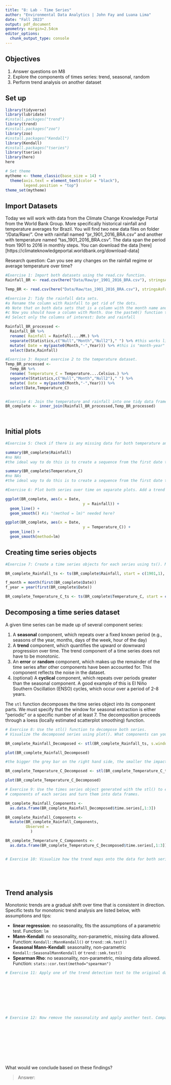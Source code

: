 ```yaml
---
title: "8: Lab - Time Series"
author: "Environmental Data Analytics | John Fay and Luana Lima"
date: "Fall 2023"
output: pdf_document
geometry: margin=2.54cm
editor_options: 
  chunk_output_type: console
---
```


## Objectives
1. Answer questions on M8
2. Explore the components of times series: trend, seasonal, random
3. Perform trend analysis on another dataset

## Set up

```r

library(tidyverse)
library(lubridate)
#install.packages("trend")
library(trend)
#install.packages("zoo")
library(zoo)
#install.packages("Kendall")
library(Kendall)
#install.packages("tseries")
library(tseries)
library(here)
here

# Set theme
mytheme <- theme_classic(base_size = 14) +
  theme(axis.text = element_text(color = "black"), 
        legend.position = "top")
theme_set(mytheme)
```

## Import Datasets

Today we will work with data from the Climate Change Knowledge Portal from the World Bank Group. More specifically historical rainfall and temperature averages for Brazil. You will find two new data files on folder "/Data/Raw/". One with rainfall named "pr_1901_2016_BRA.csv" and another with temperature named "tas_1901_2016_BRA.csv". The data span the period from 1901 to 2016 in monthly steps. You can download the data [here][https://climateknowledgeportal.worldbank.org/download-data]

Research question: Can you see any changes on the rainfall regime or average temperature over time?

```r
#Exercise 1: Import both datasets using the read.csv function.
Rainfall_BR <- read.csv(here("Data/Raw/pr_1901_2016_BRA.csv"), stringsAsFactors = TRUE)

Temp_BR <- read.csv(here("Data/Raw/tas_1901_2016_BRA.csv"), stringsAsFactors = TRUE)

#Exercise 2: Tidy the rainfall data sets.
#a Rename the column with Rainfall to get rid of the dots.
#b Note that on both data sets that is a column with the month name and average. Convert it to a Month column by separating the string, i.e., month in one column and the word "Average" on another. Hint: use the separate() function in the pipe.
#c Now you should have a column with Month. Use the paste0() function to paste month and year together and create a date object.
#d Select only the columns of interest: Date and rainfall

Rainfall_BR_processed <-
  Rainfall_BR %>% 
  rename( Rainfall = Rainfall....MM.) %>% 
  separate(Statistics,c("Null","Month","Null2")," ") %>% #this works like text to columns in Excel #there's a sneaky space here before the month
  mutate( Date = my(paste0(Month,"-",Year))) %>% #this is "month-year" function from lubridate
  select(Date,Rainfall)

#Exercise 3: Repeat exercise 2 to the temperature dataset.
Temp_BR_processed <-
  Temp_BR %>% 
  rename( Temperature_C = Temperature....Celsius.) %>% 
  separate(Statistics,c("Null","Month","Null2")," ") %>% 
  mutate( Date = my(paste0(Month,"-",Year))) %>% 
  select(Date,Temperature_C)  


#Exercise 4: Join the temperature and rainfall into one tidy data frame with 3 columns: Date, Rainfall and Temperature.
BR_complete <- inner_join(Rainfall_BR_processed,Temp_BR_processed)
  
           
```


## Initial plots

```r

#Exercise 5: Check if there is any missing data for both temperature and rainfall series.

summary(BR_complete$Rainfall)
#no NAs
#the ideal way to do this is to create a sequence from the first date to the start date, then left join this set with the date column of the dataset of interest -- if they all match, that means there is no missing data -- if they do not all match, there will be NAs that indicate missing data

summary(BR_complete$Temperature_C)
#no NAs
#the ideal way to do this is to create a sequence from the first date to the start date, then left join this set with the date column of the dataset of interest -- if they all match, that means there is no missing data -- if they do not all match, there will be NAs that indicate missing data

#Exercise 6: Plot both series over time on separate plots. Add a trend line using geom_smooth(). Can you say something about the trend just by visualizing the data?

ggplot(BR_complete, aes(x = Date,
                                  y = Rainfall)) +
  geom_line() +
  geom_smooth() #is "(method = lm)" needed here?

ggplot(BR_complete, aes(x = Date,
                                  y = Temperature_C)) +
  geom_line() +
  geom_smooth(method=lm)


```

## Creating time series objects

```r
#Exercise 7: Create a time series objects for each series using ts(). Make sure you specify the starting point and frequency.

BR_complete_Rainfall_ts <- ts(BR_complete$Rainfall, start = c(1901,1), frequency = 12) #c(1901,1) drives the axis and the step

f_month = month(first(BR_complete$Date))
f_year = year(first(BR_complete$Date))

BR_complete_Temperature_C_ts <- ts(BR_complete$Temperature_C, start = c(f_year,f_month), frequency = 12) #c(1901,1) drives the axis and the step

```


## Decomposing a time series dataset

A given time series can be made up of several component series: 

1. A **seasonal** component, which repeats over a fixed known period (e.g., seasons of the year, months, days of the week, hour of the day)
2. A **trend** component, which quantifies the upward or downward progression over time. The trend component of a time series does not have to be monotonic.
3. An **error** or **random** component, which makes up the remainder of the time series after other components have been accounted for. This component reflects the noise in the dataset. 
4. (optional) A **cyclical** component, which repeats over periods greater than the seasonal component. A good example of this is El Niño Southern Oscillation (ENSO) cycles, which occur over a period of 2-8 years.


The `stl` function decomposes the time series object into its component parts. We must specify that the window for seasonal extraction is either "periodic" or a specific number of at least 7. The decomposition proceeds through a loess (locally estimated scatterplot smoothing) function.

```r

# Exercise 8: Use the stl() function to decompose both series. 
# Visualize the decomposed series using plot(). What components can you identify?

BR_complete_Rainfall_Decomposed <- stl(BR_complete_Rainfall_ts, s.window = "periodic")

plot(BR_complete_Rainfall_Decomposed)

#the bigger the grey bar on the right hand side, the smaller the impact it has on the data set

BR_complete_Temperature_C_Decomposed <- stl(BR_complete_Temperature_C_ts, s.window = "periodic")

plot(BR_complete_Temperature_C_Decomposed)

# Exercise 9: Use the times series object generated with the stl() to extract the 
# components of each series and turn them into data frames.

BR_complete_Rainfall_Components <- 
  as.data.frame(BR_complete_Rainfall_Decomposed$time.series[,1:3])

BR_complete_Rainfall_Components <-
  mutate(BR_complete_Rainfall_Components,
         Observed =
           )

BR_complete_Temperature_C_Components <- 
  as.data.frame(BR_complete_Temperature_C_Decomposed$time.series[,1:3])


# Exercise 10: Visualize how the trend maps onto the data for both series






```


## Trend analysis

Monotonic trends are a gradual shift over time that is consistent in direction. Specific tests for monotonic trend analysis are listed below, with assumptions and tips: 

* **linear regression**: no seasonality, fits the assumptions of a parametric test. Function: `lm`
* **Mann-Kendall**: no seasonality, non-parametric, missing data allowed. Function: `Kendall::MannKendall()` or `trend::mk.test()`
* **Seasonal Mann-Kendall**: seasonality, non-parametric `Kendall::SeasonalMannKendall` or `trend::smk.test()`
* **Spearman Rho**: no seasonality, non-parametric, missing data allowed. Function: `stats::cor.test(method="spearman")`


```r

# Exercise 11: Apply one of the trend detection test to the original data set. Remember that the data has seasonal component, which test can be applied in this case?









# Exercise 12: Now remove the seasonality and apply another test. Compare the results with what you obtained on Exercise 9.











```

What would we conclude based on these findings? 

> Answer:


